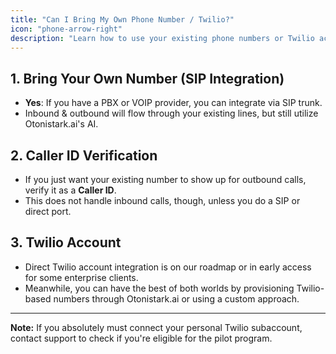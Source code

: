 ```yaml
---
title: "Can I Bring My Own Phone Number / Twilio?"
icon: "phone-arrow-right"
description: "Learn how to use your existing phone numbers or Twilio account with Otonistark.ai through SIP integration or Caller ID verification"
---
```


## 1. Bring Your Own Number (SIP Integration)

- **Yes**: If you have a PBX or VOIP provider, you can integrate via SIP trunk.
- Inbound & outbound will flow through your existing lines, but still utilize Otonistark.ai's AI.

## 2. Caller ID Verification

- If you just want your existing number to show up for outbound calls, verify it as a **Caller ID**.
- This does not handle inbound calls, though, unless you do a SIP or direct port.

## 3. Twilio Account

- Direct Twilio account integration is on our roadmap or in early access for some enterprise clients.
- Meanwhile, you can have the best of both worlds by provisioning Twilio-based numbers through Otonistark.ai or using a custom approach.

---

**Note:** If you absolutely must connect your personal Twilio subaccount, contact support to check if you're eligible for the pilot program.
